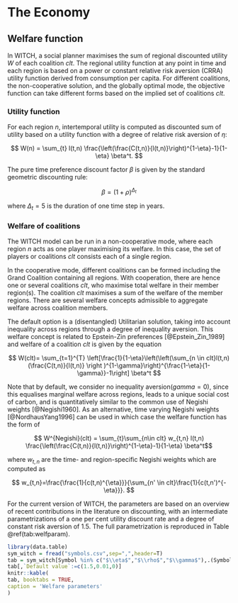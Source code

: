 # The Economy

## Welfare function

In WITCH, a social planner maximises the sum of regional discounted utility $W$ of each coalition $clt$.
The regional utility function at any point in time and each region is based on a power or 
constant relative risk aversion (CRRA) utility function derived from consumption per capita. 
For different coalitions, the non-cooperative solution, and the globally optimal mode, the objective function can take different forms based on the implied set of coalitions $clt$.

### Utility function

For each region $n$, intertemporal utility is computed as discounted sum of utility based on a utility function with a degree of relative risk aversion of $\eta$: 

$$ W(n) = \sum_{t} l(t,n) \frac{\left(\frac{C(t,n)}{l(t,n)}\right)^{1-\eta}-1}{1-\eta} \beta^t. $$

The pure time preference discount factor $\beta$ is given by the standard geometric discounting rule:

$$ \beta = ({1+\rho})^{\Delta_{t}} $$

where $\Delta_{t}=5$ is the duration of one time step in years.


### Welfare of coalitions

The WITCH model can be run in a non-cooperative mode, where each region $n$ acts as one player maximising its welfare. In this case, the set of players or coalitions $clt$ consists each of a single region.

In the cooperative mode, different coalitions can be formed including the Grand Coalition containing all regions.
With cooperation, there are hence one or several coalitions $clt$, who maximise total welfare in their member region(s). The coalition $clt$ maximises a sum of the welfare of the member regions. There are several welfare concepts admissible to aggregate welfare across coalition members. 

The default option is a (disentangled) Utilitarian solution, taking into account inequality across regions through a degree of inequality aversion. This welfare concept is related to Epstein-Zin preferences [@Epstein_Zin_1989] and welfare of a coalition $clt$ is given by the equation

$$ W(clt)= \sum_{t=1}^{T} \left[\frac{1}{1-\eta}\left(\left(\sum_{n \in clt}l(t,n) (\frac{C(t,n)}{l(t,n)} \right )^{1-\gamma}\right)^{\frac{1-\eta}{1-\gamma}}-1\right] \beta^t $$

Note that by default, we consider no inequality aversion($gamma=0$), since this equalises marginal welfare across regions, leads to a unique social cost of carbon, and is quantitatively similar to the common use of Negishi weights [@Negishi1960]. As an alternative, time varying Negishi weights [@NordhausYang1996] can be used in which case the welfare function has the form of

$$ W^{Negishi}(clt) = \sum_{t}\sum_{n\in clt} w_{t,n} l(t,n) \frac{\left(\frac{C(t,n)}{l(t,n)}\right)^{1-\eta}-1}{1-\eta} \beta^t$$

where $w_{t,n}$ are the time- and region-specific Negishi weights which are computed as 

$$ w_{t,n}=\frac{\frac{1}{c(t,n)^{\eta}}}{\sum_{n' \in clt}\frac{1}{c(t,n')^{-\eta}}}. $$

For the current version of WITCH, the parameters are based on an overview of recent contributions in the literature on discounting, with an intermediate parametrizations of a one per cent utility discount rate and a degree of constant risk aversion of 1.5. The full parametrization is reproduced in Table \@ref(tab:welfparam).

```{r welfparam, echo=F, tidy=FALSE}
library(data.table)
sym_witch = fread("symbols.csv",sep=",",header=T)
tab = sym_witch[Symbol %in% c("$\\eta$","$\\rho$","$\\gamma$"),.(Symbol,Definition,GAMS)]
tab[,`Default value`:=c(1.5,0.01,0)]
knitr::kable(
tab, booktabs = TRUE,
caption = 'Welfare parameters'
)
```